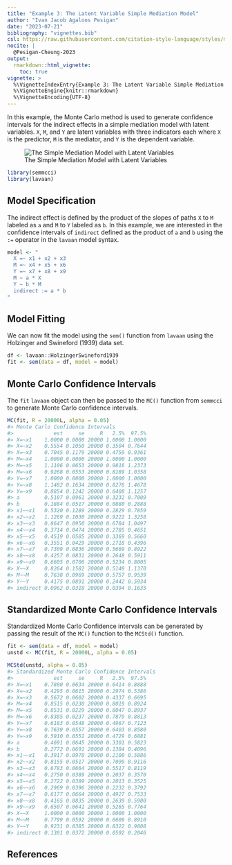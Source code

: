 ```yaml
---
title: "Example 3: The Latent Variable Simple Mediation Model"
author: "Ivan Jacob Agaloos Pesigan"
date: "2023-07-21"
bibliography: "vignettes.bib"
csl: https://raw.githubusercontent.com/citation-style-language/styles/master/apa.csl
nocite: |
  @Pesigan-Cheung-2023
output:
  rmarkdown::html_vignette:
    toc: true
vignette: >
  %\VignetteIndexEntry{Example 3: The Latent Variable Simple Mediation Model}
  %\VignetteEngine{knitr::rmarkdown}
  %\VignetteEncoding{UTF-8}
---
```


<!-- vignettes/example-3-latent.Rmd is generated from .setup/vignettes/example-3-latent.Rmd.orig. Please edit that file -->





In this example,
the Monte Carlo method is used to generate confidence intervals
for the indirect effects in a simple mediation model with latent variables.
`X`, `M`, and `Y` are latent variables with three indicators each
where `X` is the predictor, `M` is the mediator,
and `Y` is the dependent variable.

![The Simple Mediation Model with Latent Variables](https://raw.githubusercontent.com/jeksterslab/semmcci/main/latexsrc/figures/png/latent.png)


```r
library(semmcci)
library(lavaan)
```

## Model Specification

The indirect effect is defined by the product of the slopes
of paths `X` to `M` labeled as `a` and `M` to `Y` labeled as `b`.
In this example, we are interested in the confidence intervals of `indirect`
defined as the product of `a` and `b` using the `:=` operator
in the `lavaan` model syntax.


```r
model <- "
  X =~ x1 + x2 + x3
  M =~ x4 + x5 + x6
  Y =~ x7 + x8 + x9
  M ~ a * X
  Y ~ b * M
  indirect := a * b
"
```

## Model Fitting

We can now fit the model using the `sem()` function from `lavaan` using the Holzinger and Swineford (1939) data set.


```r
df <- lavaan::HolzingerSwineford1939
fit <- sem(data = df, model = model)
```

## Monte Carlo Confidence Intervals

The `fit` `lavaan` object can then be passed to the `MC()` function from `semmcci`
to generate Monte Carlo confidence intervals.


```r
MC(fit, R = 20000L, alpha = 0.05)
#> Monte Carlo Confidence Intervals
#>             est     se     R   2.5%  97.5%
#> X=~x1    1.0000 0.0000 20000 1.0000 1.0000
#> X=~x2    0.5554 0.1050 20000 0.3504 0.7644
#> X=~x3    0.7045 0.1179 20000 0.4759 0.9361
#> M=~x4    1.0000 0.0000 20000 1.0000 1.0000
#> M=~x5    1.1106 0.0653 20000 0.9816 1.2373
#> M=~x6    0.9268 0.0553 20000 0.8189 1.0358
#> Y=~x7    1.0000 0.0000 20000 1.0000 1.0000
#> Y=~x8    1.1482 0.1634 20000 0.8276 1.4678
#> Y=~x9    0.8854 0.1242 20000 0.6408 1.1257
#> a        0.5107 0.0961 20000 0.3232 0.7009
#> b        0.1884 0.0517 20000 0.0880 0.2888
#> x1~~x1   0.5320 0.1289 20000 0.2829 0.7859
#> x2~~x2   1.1269 0.1030 20000 0.9222 1.3258
#> x3~~x3   0.8647 0.0950 20000 0.6784 1.0497
#> x4~~x4   0.3714 0.0474 20000 0.2785 0.4651
#> x5~~x5   0.4519 0.0585 20000 0.3369 0.5660
#> x6~~x6   0.3551 0.0429 20000 0.2718 0.4396
#> x7~~x7   0.7309 0.0836 20000 0.5669 0.8922
#> x8~~x8   0.4257 0.0831 20000 0.2648 0.5911
#> x9~~x9   0.6605 0.0706 20000 0.5234 0.8005
#> X~~X     0.8264 0.1582 20000 0.5149 1.1370
#> M~~M     0.7638 0.0969 20000 0.5757 0.9539
#> Y~~Y     0.4175 0.0891 20000 0.2442 0.5934
#> indirect 0.0962 0.0318 20000 0.0394 0.1635
```

## Standardized Monte Carlo Confidence Intervals

Standardized Monte Carlo Confidence intervals can be generated by passing the result of the `MC()` function to the `MCStd()` function.


```r
fit <- sem(data = df, model = model)
unstd <- MC(fit, R = 20000L, alpha = 0.05)
```


```r
MCStd(unstd, alpha = 0.05)
#> Standardized Monte Carlo Confidence Intervals
#>             est     se     R   2.5%  97.5%
#> X=~x1    0.7800 0.0634 20000 0.6414 0.8888
#> X=~x2    0.4295 0.0615 20000 0.2974 0.5386
#> X=~x3    0.5672 0.0602 20000 0.4337 0.6695
#> M=~x4    0.8515 0.0230 20000 0.8019 0.8924
#> M=~x5    0.8531 0.0229 20000 0.8047 0.8937
#> M=~x6    0.8385 0.0237 20000 0.7879 0.8813
#> Y=~x7    0.6183 0.0548 20000 0.4967 0.7123
#> Y=~x8    0.7639 0.0557 20000 0.6403 0.8580
#> Y=~x9    0.5910 0.0551 20000 0.4729 0.6881
#> a        0.4691 0.0645 20000 0.3301 0.5823
#> b        0.2772 0.0691 20000 0.1384 0.4096
#> x1~~x1   0.3917 0.0970 20000 0.2100 0.5886
#> x2~~x2   0.8155 0.0517 20000 0.7099 0.9116
#> x3~~x3   0.6783 0.0664 20000 0.5517 0.8119
#> x4~~x4   0.2750 0.0389 20000 0.2037 0.3570
#> x5~~x5   0.2722 0.0389 20000 0.2013 0.3525
#> x6~~x6   0.2969 0.0396 20000 0.2232 0.3792
#> x7~~x7   0.6177 0.0664 20000 0.4927 0.7533
#> x8~~x8   0.4165 0.0835 20000 0.2639 0.5900
#> x9~~x9   0.6507 0.0641 20000 0.5265 0.7764
#> X~~X     1.0000 0.0000 20000 1.0000 1.0000
#> M~~M     0.7799 0.0592 20000 0.6609 0.8910
#> Y~~Y     0.9231 0.0385 20000 0.8322 0.9808
#> indirect 0.1301 0.0372 20000 0.0592 0.2046
```

## References
